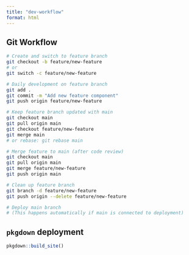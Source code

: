 ```yaml
---
title: "dev-workflow"
format: html
---
```


## Git Workflow
```bash
# Create and switch to feature branch
git checkout -b feature/new-feature
# or
git switch -c feature/new-feature

# Daily development on feature branch
git add .
git commit -m "Add new feature component"
git push origin feature/new-feature

# Keep feature branch updated with main
git checkout main
git pull origin main
git checkout feature/new-feature
git merge main
# or rebase: git rebase main

# Merge feature to main (after code review)
git checkout main
git pull origin main
git merge feature/new-feature
git push origin main

# Clean up feature branch
git branch -d feature/new-feature
git push origin --delete feature/new-feature

# Deploy main branch
# (This happens automatically if main is connected to deployment)
```

## `pkgdown` deployment
```r
pkgdown::build_site()
```
